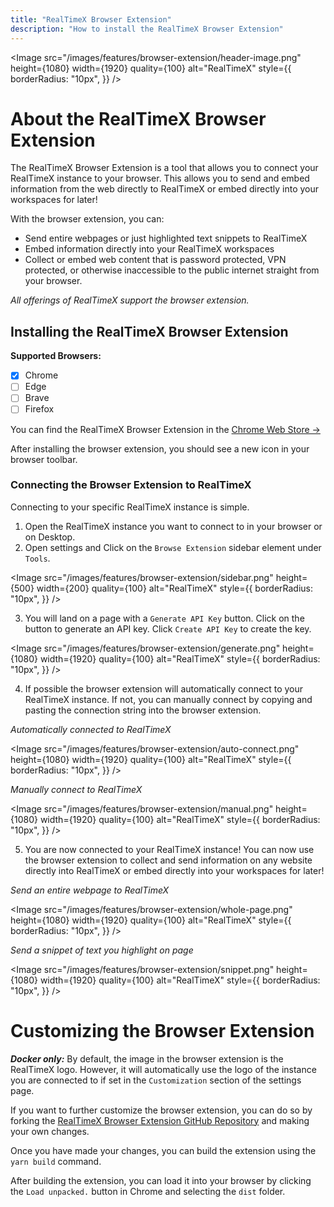 ```yaml
---
title: "RealTimeX Browser Extension"
description: "How to install the RealTimeX Browser Extension"
---
```




<Image
  src="/images/features/browser-extension/header-image.png"
  height={1080}
  width={1920}
  quality={100}
  alt="RealTimeX"
  style={{
    borderRadius: "10px",
  }}
/>

# About the RealTimeX Browser Extension

The RealTimeX Browser Extension is a tool that allows you to connect your RealTimeX instance to your browser. This allows you to send and embed information from the web directly to RealTimeX or embed directly into your workspaces for later!

With the browser extension, you can:

- Send entire webpages or just highlighted text snippets to RealTimeX
- Embed information directly into your RealTimeX workspaces
- Collect or embed web content that is password protected, VPN protected, or otherwise inaccessible to the public internet straight from your browser.

_All offerings of RealTimeX support the browser extension._

## Installing the RealTimeX Browser Extension

**Supported Browsers:**

- [x] Chrome
- [ ] Edge
- [ ] Brave
- [ ] Firefox

You can find the RealTimeX Browser Extension in the [Chrome Web Store &rarr;](https://chromewebstore.google.com/detail/RealTimeX-browser-compa/pncmdlebcopjodenlllcomedphdmeogm)

After installing the browser extension, you should see a new icon in your browser toolbar.

### Connecting the Browser Extension to RealTimeX

Connecting to your specific RealTimeX instance is simple.

1. Open the RealTimeX instance you want to connect to in your browser or on Desktop.
2. Open settings and Click on the `Browse Extension` sidebar element under `Tools`.

<Image
  src="/images/features/browser-extension/sidebar.png"
  height={500}
  width={200}
  quality={100}
  alt="RealTimeX"
  style={{
    borderRadius: "10px",
  }}
/>

3. You will land on a page with a `Generate API Key` button. Click on the button to generate an API key. Click `Create API Key` to create the key.

<Image
  src="/images/features/browser-extension/generate.png"
  height={1080}
  width={1920}
  quality={100}
  alt="RealTimeX"
  style={{
    borderRadius: "10px",
  }}
/>

4. If possible the browser extension will automatically connect to your RealTimeX instance. If not, you can manually connect by copying and pasting the connection string into the browser extension.

_Automatically connected to RealTimeX_

<Image
  src="/images/features/browser-extension/auto-connect.png"
  height={1080}
  width={1920}
  quality={100}
  alt="RealTimeX"
  style={{
    borderRadius: "10px",
  }}
/>

_Manually connect to RealTimeX_

<Image
  src="/images/features/browser-extension/manual.png"
  height={1080}
  width={1920}
  quality={100}
  alt="RealTimeX"
  style={{
    borderRadius: "10px",
  }}
/>

5. You are now connected to your RealTimeX instance! You can now use the browser extension to collect and send information on any website directly into RealTimeX or embed directly into your workspaces for later!

_Send an entire webpage to RealTimeX_

<Image
  src="/images/features/browser-extension/whole-page.png"
  height={1080}
  width={1920}
  quality={100}
  alt="RealTimeX"
  style={{
    borderRadius: "10px",
  }}
/>

_Send a snippet of text you highlight on page_

<Image
  src="/images/features/browser-extension/snippet.png"
  height={1080}
  width={1920}
  quality={100}
  alt="RealTimeX"
  style={{
    borderRadius: "10px",
  }}
/>

# Customizing the Browser Extension

**_Docker only:_**
By default, the image in the browser extension is the RealTimeX logo. However, it will automatically use the logo of the instance you are connected to if set in the `Customization` section of the settings page.

If you want to further customize the browser extension, you can do so by forking the [RealTimeX Browser Extension GitHub Repository](https://github.com/Mintplex-Labs/RealTimeX-extension) and making your own changes.

Once you have made your changes, you can build the extension using the `yarn build` command.

After building the extension, you can load it into your browser by clicking the `Load unpacked.` button in Chrome and selecting the `dist` folder.
